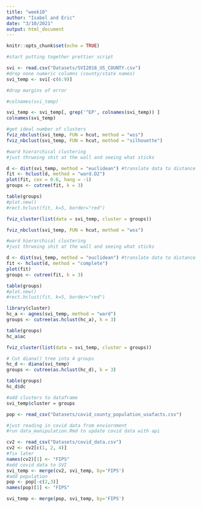 ```yaml
---
title: "week10"
author: "Isabel and Eric"
date: "3/10/2021"
output: html_document
---
```


```r
knitr::opts_chunk$set(echo = TRUE)
```

```r
#start putting together prettier script 

svi <- read.csv("Datasets/SVI2018_US_COUNTY.csv")
#drop none numeric columns (county/state names)
svi_temp <- svi[-c(6:9)]

#drop margins of error 

#colnames(svi_temp)

svi_temp <- svi_temp[, grep('^EP', colnames(svi_temp)) ]
colnames(svi_temp)
```

```r
#get ideal number of clusters 
fviz_nbclust(svi_temp, FUN = hcut, method = "wss")
fviz_nbclust(svi_temp, FUN = hcut, method = "silhouette")

```


```r
#ward hierarchical clustering 
#just thrwoing shit at the wall and seeing what sticks

d <- dist(svi_temp, method = "euclidean") #translate data to distance
fit <- hclust(d, method = "ward.D2")
plot(fit, cex = 0.6, hang = -1)
groups <- cutree(fit, k = 3)

table(groups)
#plot.new()
#rect.hclust(fit, k=5, border="red")
```




```r
fviz_cluster(list(data = svi_temp, cluster = groups))
```


```r
fviz_nbclust(svi_temp, FUN = hcut, method = "wss")

#ward hierarchical clustering 
#just thrwoing shit at the wall and seeing what sticks

d <- dist(svi_temp, method = "euclidean") #translate data to distance
fit <- hclust(d, method = "complete")
plot(fit)
groups <- cutree(fit, k = 3)

table(groups)
#plot.new()
#rect.hclust(fit, k=5, border="red")


```

```r
library(cluster)
hc_a <- agnes(svi_temp, method = "ward")
groups <- cutree(as.hclust(hc_a), k = 3)

table(groups)
hc_a$ac

fviz_cluster(list(data = svi_temp, cluster = groups))

```



```r
# Cut diana() tree into 4 groups
hc_d <- diana(svi_temp)
groups <- cutree(as.hclust(hc_d), k = 3)

table(groups)
hc_d$dc
```


```r
#add clusters to dataframe 
svi_temp$cluster = groups

pop <- read_csv("Datasets/covid_county_population_usafacts.csv")

#just reading in covid data from enviornment 
#run data_manipulation.Rmd to update covid data with api 

cv2 <- read_csv("Datasets/covid_data.csv")
cv2 <- cv2[c(1, 2, 4)]
#fix later
names(cv2)[1] <- "FIPS"
#add covid data to SVI
svi_temp <- merge(cv2, svi_temp, by='FIPS') 
#add population
pop <- pop[-c(2,3)]
names(pop)[1] <- "FIPS"

svi_temp <- merge(pop, svi_temp, by='FIPS') 


```